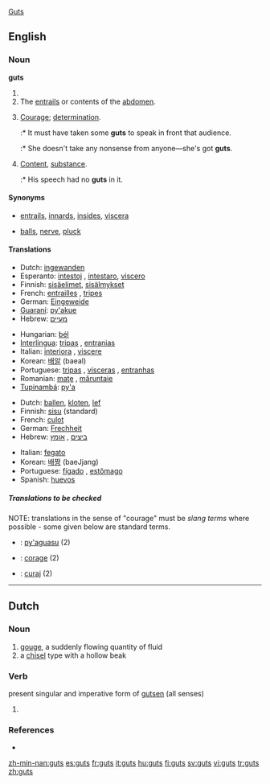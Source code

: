[[#English|Guts]]
==English==
{{wikipedia}}

===Noun===
'''guts'''

# {{plural of|[[gut]]}}
# The [[entrails]] or contents of the [[abdomen]].
# {{slang}} [[courage|Courage]]; [[determination]].
#:* It must have taken some '''guts''' to speak in front that audience.
#:* She doesn't take any nonsense from anyone&mdash;she's got '''guts'''.
# {{slang}} [[content|Content]], [[substance]].
#:* His speech had no '''guts''' in it.

====Synonyms====
* {{italbrac-colon|entrails}} [[entrails]], [[innards]], [[insides]], [[viscera]]
* {{italbrac-colon|courage}} [[balls]], [[nerve]], [[pluck]]

====Translations====
{{trans-top|entrails}}
* Dutch: [[ingewanden]] {{n|p}}
* Esperanto: [[intestoj]] {{p}}, [[intestaro]], [[viscero]]
* Finnish: [[sisäelimet]], [[sisälmykset]]
* French: [[entrailles]] {{f|p}}, [[tripes#French|tripes]] {{f|p}}
* German: [[Eingeweide]] {{n|p}}
* [[Guaraní]]: [[py'akue]]
* Hebrew: [[מעיים]] {{m|p}}
{{trans-mid}}
* Hungarian: [[bél]]
* [[Interlingua]]: [[tripas]] {{f|p}}, [[entranias]] {{f|p}}
* Italian: [[interiora]] {{f|p}}, [[viscere]] {{f|p}}
* Korean: [[배알]] (baeal)
* Portuguese: [[tripas]] {{f|p}}, [[vísceras]] {{f|p}}, [[entranhas]] {{f|p}}
* Romanian: [[maţe]] {{n|p}}, [[măruntaie]] {{m|p}}
* [[Tupinambá]]: [[py'a]]
{{trans-bottom}}

<!--Note: The translations in this table should be SLANG TERMS, where these exist-->
{{trans-top|courage (slang)}}
* Dutch: [[ballen]], [[kloten]], [[lef]] {{n}}
* Finnish: [[sisu]] (standard)
* French: [[culot]]
* German: [[Frechheit]]
* Hebrew: [[ביצים]] {{m|p}}, [[אומץ]] {{m}}
{{trans-mid}}
* Italian: [[fegato]] {{m}}
* Korean: [[배짱]] (baeJjang)
* Portuguese: [[fígado]] {{m}}, [[estômago]] {{m}}
* Spanish: [[huevos]] {{m|p}}
{{trans-bottom}}

=====Translations to be checked=====
<!--Remove this section once all of the translations below have been moved into the tables above.-->
{{checktrans-top}}
NOTE: translations in the sense of "courage" must be ''slang terms'' where possible - some given below are standard terms.

* {{ttbc|Guarani}}: [[py'aguasu]] (2)
* {{ttbc|Interlingua}}: [[corage]] (2)
* {{ttbc|Romanian}}: [[curaj]] (2)
{{trans-bottom}}

----

==Dutch==

===Noun===
{{nl-noun}} {{f/m}}

# [[gouge]], a suddenly flowing quantity of fluid
# a [[chisel]] type with a hollow beak

===Verb===
present singular and imperative form of [[gutsen]] (all senses)

# {{defn|Dutch}}

===References===
* {{R:Koenen}}

[[zh-min-nan:guts]]
[[es:guts]]
[[fr:guts]]
[[it:guts]]
[[hu:guts]]
[[fi:guts]]
[[sv:guts]]
[[vi:guts]]
[[tr:guts]]
[[zh:guts]]